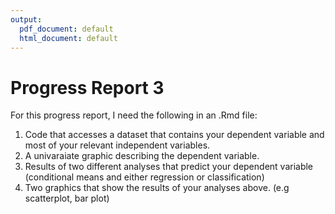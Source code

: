 ```yaml
---
output:
  pdf_document: default
  html_document: default
---
```

Progress Report 3
====================

For this progress report, I need the following in an .Rmd file:

1. Code that accesses a dataset that contains your dependent variable and most of your relevant independent variables. 
2. A univaraiate graphic describing the dependent variable.
3. Results of two different analyses that predict your dependent variable (conditional means and either regression or classification)
4. Two graphics that show the results of your analyses above. (e.g scatterplot, bar plot)

